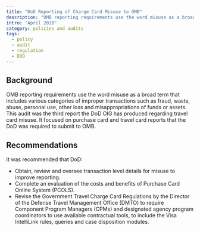```yaml
---
title: "DoD Reporting of Charge Card Misuse to OMB"
description: "OMB reporting requirements use the word misuse as a broad term that includes various categories of improper transactions such as fraud, waste, abuse, personal use, other loss and misappropriations of funds or assets. This audit was the third report the DoD OIG has produced regarding travel card misuse. It focused on purchase card and travel card reports that the DoD was required to submit to OMB."
intro: "April 2018"
category: policies and audits
tags:
  - policy
  - audit
  - regulation
  - DOD
---
```



<LinkButton link="https://www.dodig.mil/reports.html/Article/1485315/dod-reporting-of-charge-card-misuse-to-omb/" text="View full audit"  />

## Background

OMB reporting requirements use the word misuse as a broad term that includes various categories of improper transactions such as fraud, waste, abuse, personal use, other loss and misappropriations of funds or assets. This audit was the third report the DoD OIG has produced regarding travel card misuse. It focused on purchase card and travel card reports that the DoD was required to submit to OMB.

## Recommendations

It was recommended that DoD:

- Obtain, review and oversee transaction level details for misuse to improve reporting.
- Complete an evaluation of the costs and benefits of Purchase Card Online System (PCOLS).
- Revise the Government Travel Charge Card Regulations by the Director of the Defense Travel Management Office (DMTO) to require Component Program Managers (CPMs) and designated agency program coordinators to use available contractual tools, to include the Visa IntelliLink rules, queries and case disposition modules.

